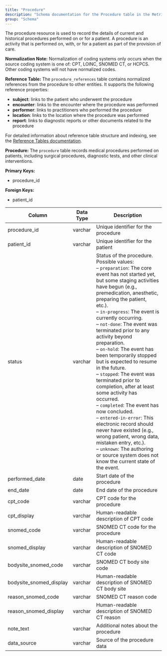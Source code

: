 ```yaml
---
title: "Procedure"
description: "Schema documentation for the Procedure table in the Metriport data model"
group: "Schema"
---
```


The procedure resource is used to record the details of current and historical procedures performed on or for a patient. A procedure is an activity that is performed on, with, or for a patient as part of the provision of care.

**Normalization Note:**
Normalization of coding systems only occurs when the source coding system is one of: CPT, LOINC, SNOMED CT, or HCPCS. Other coding systems will not have normalized codes.

**Reference Table:**
The `procedure_references` table contains normalized references from the procedure to other entities. It supports the following reference properties:
* **subject**: links to the patient who underwent the procedure
* **encounter**: links to the encounter where the procedure was performed
* **performer**: links to practitioners who performed the procedure
* **location**: links to the location where the procedure was performed
* **report**: links to diagnostic reports or other documents related to the procedure

For detailed information about reference table structure and indexing, see the [Reference Tables documentation](/medical-api/handling-data/schema/reference-tables).

**Procedure:**
The `procedure` table records medical procedures performed on patients, including surgical procedures, diagnostic tests, and other clinical interventions.

**Primary Keys:**
* procedure_id

**Foreign Keys:**
* patient_id

| Column | Data Type | Description |
| ------ | --------- | ----------- |
| procedure_id | varchar | Unique identifier for the procedure |
| patient_id | varchar | Unique identifier for the patient |
| status | varchar | Status of the procedure. Possible values:<br/>– <code>preparation</code>: The core event has not started yet, but some staging activities have begun (e.g., premedication, anesthetic, preparing the patient, etc.).<br/>– <code>in-progress</code>: The event is currently occurring.<br/>– <code>not-done</code>: The event was terminated prior to any activity beyond preparation.<br/>– <code>on-hold</code>: The event has been temporarily stopped but is expected to resume in the future.<br/>– <code>stopped</code>: The event was terminated prior to completion, after at least some activity has occurred.<br/>– <code>completed</code>: The event has now concluded.<br/>– <code>entered-in-error</code>: This electronic record should never have existed (e.g., wrong patient, wrong data, mistaken entry, etc.).<br/>– <code>unknown</code>: The authoring or source system does not know the current state of the event. |
| performed_date | date | Start date of the procedure |
| end_date | date | End date of the procedure |
| cpt_code | varchar | CPT code for the procedure |
| cpt_display | varchar | Human-readable description of CPT code |
| snomed_code | varchar | SNOMED CT code for the procedure |
| snomed_display | varchar | Human-readable description of SNOMED CT code |
| bodysite_snomed_code | varchar | SNOMED CT body site code |
| bodysite_snomed_display | varchar | Human-readable description of SNOMED CT body site |
| reason_snomed_code | varchar | SNOMED CT reason code |
| reason_snomed_display | varchar | Human-readable description of SNOMED CT reason |
| note_text | varchar | Additional notes about the procedure |
| data_source | varchar | Source of the procedure data |
